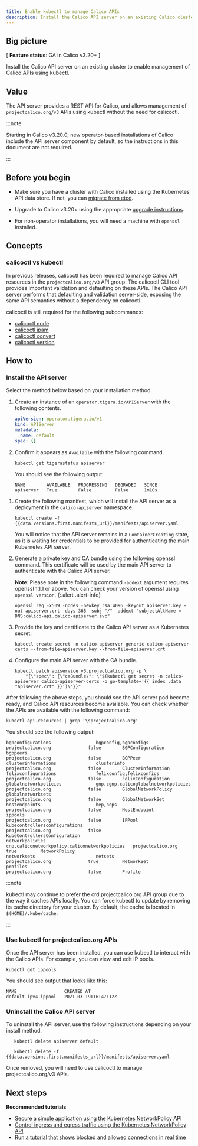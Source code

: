 ```yaml
---
title: Enable kubectl to manage Calico APIs
description: Install the Calico API server on an existing Calico cluster
---
```




## Big picture

[ **Feature status**: GA in Calico v3.20+ ]

Install the Calico API server on an existing cluster to enable management of Calico APIs using kubectl.

## Value

The API server provides a REST API for Calico, and allows management of `projectcalico.org/v3` APIs using kubectl without the need for calicoctl.

:::note

Starting in Calico v3.20.0, new operator-based installations of Calico include the API server component by default, so the instructions 
in this document are not required.

:::


## Before you begin

- Make sure you have a cluster with Calico installed using the Kubernetes API data store. If not, you can [migrate from etcd](datastore-migration.mdx).

- Upgrade to Calico v3.20+ using the appropriate [upgrade instructions](upgrading/index.mdx).

- For non-operator installations, you will need a machine with `openssl` installed.

## Concepts

### calicoctl vs kubectl

In previous releases, calicoctl has been required to manage Calico API resources in the `projectcalico.org/v3` API group. The calicoctl CLI tool provides important validation and defaulting on these APIs. The Calico API server performs
that defaulting and validation server-side, exposing the same API semantics without a dependency on calicoctl.

calicoctl is still required for the following subcommands:

- [calicoctl node](../reference/calicoctl/node/index.mdx)
- [calicoctl ipam](../reference/calicoctl/ipam/index.mdx)
- [calicoctl convert](../reference/calicoctl/convert.mdx)
- [calicoctl version](../reference/calicoctl/version.mdx)

## How to

### Install the API server

Select the method below based on your installation method.

<Tabs>
<TabItem label="Operator install" value="Operator install-0">

1. Create an instance of an `operator.tigera.io/APIServer` with the following contents.

   ```yaml
   apiVersion: operator.tigera.io/v1
   kind: APIServer
   metadata:
     name: default
   spec: {}
   ```

1. Confirm it appears as `Available` with the following command.

   ```
   kubectl get tigerastatus apiserver
   ```

   You should see the following output:

   ```
   NAME        AVAILABLE   PROGRESSING   DEGRADED   SINCE
   apiserver   True        False         False      1m10s
   ```
 

</TabItem>
<TabItem label="Manifest install" value="Manifest install-1">

1. Create the following manifest, which will install the API server as a deployment in the `calico-apiserver` namespace.

   ```
   kubectl create -f {{data.versions.first.manifests_url}}/manifests/apiserver.yaml
   ```

   You will notice that the API server remains in a `ContainerCreating` state, as it is waiting for credentials to be provided for authenticating the main Kubernetes API server.

1. Generate a private key and CA bundle using the following openssl command. This certificate will be used by the main API server to authenticate with the Calico API server.

   **Note**: Please note in the following command `-addext` argument requires openssl 1.1.1 or above. You can check your version of openssl using `openssl version`.
   {:.alert .alert-info}

   ```
   openssl req -x509 -nodes -newkey rsa:4096 -keyout apiserver.key -out apiserver.crt -days 365 -subj "/" -addext "subjectAltName = DNS:calico-api.calico-apiserver.svc"
   ```

1. Provide the key and certificate to the Calico API server as a Kubernetes secret.

   ```
   kubectl create secret -n calico-apiserver generic calico-apiserver-certs --from-file=apiserver.key --from-file=apiserver.crt
   ```

1. Configure the main API server with the CA bundle.

   
   ```
   kubectl patch apiservice v3.projectcalico.org -p \
       "{\"spec\": {\"caBundle\": \"$(kubectl get secret -n calico-apiserver calico-apiserver-certs -o go-template='{{ index .data "apiserver.crt" }}')\"}}"
   ```
   

</TabItem>
</Tabs>

After following the above steps, you should see the API server pod become ready, and Calico API resources become available. You can check whether the APIs are available with the following command:

   ```
   kubectl api-resources | grep '\sprojectcalico.org'
   ```

   You should see the following output:

   ```
   bgpconfigurations                 bgpconfig,bgpconfigs                            projectcalico.org              false        BGPConfiguration
   bgppeers                                                                          projectcalico.org              false        BGPPeer
   clusterinformations               clusterinfo                                     projectcalico.org              false        ClusterInformation
   felixconfigurations               felixconfig,felixconfigs                        projectcalico.org              false        FelixConfiguration
   globalnetworkpolicies             gnp,cgnp,calicoglobalnetworkpolicies            projectcalico.org              false        GlobalNetworkPolicy
   globalnetworksets                                                                 projectcalico.org              false        GlobalNetworkSet
   hostendpoints                     hep,heps                                        projectcalico.org              false        HostEndpoint
   ippools                                                                           projectcalico.org              false        IPPool
   kubecontrollersconfigurations                                                     projectcalico.org              false        KubeControllersConfiguration
   networkpolicies                   cnp,caliconetworkpolicy,caliconetworkpolicies   projectcalico.org              true         NetworkPolicy
   networksets                       netsets                                         projectcalico.org              true         NetworkSet
   profiles                                                                          projectcalico.org              false        Profile
   ```

:::note

kubectl may continue to prefer the crd.projectcalico.org API group due to the way it caches APIs locally. You can force kubectl to update
by removing its cache directory for your cluster. By default, the cache is located in `$(HOME)/.kube/cache`.

:::

### Use kubectl for projectcalico.org APIs

Once the API server has been installed, you can use kubectl to interact with the Calico APIs. For example, you can view and edit IP pools.

   ```
   kubectl get ippools
   ```

You should see output that looks like this:

   ```
   NAME                  CREATED AT
   default-ipv4-ippool   2021-03-19T16:47:12Z 
   ```

### Uninstall the Calico API server

To uninstall the API server, use the following instructions depending on your install method.

<Tabs>
<TabItem label="Operator install" value="Operator install-2">

```
   kubectl delete apiserver default
   ```

</TabItem>
<TabItem label="Manifest install" value="Manifest install-3">

```
   kubectl delete -f {{data.versions.first.manifests_url}}/manifests/apiserver.yaml
   ```

</TabItem>
</Tabs>

Once removed, you will need to use calicoctl to manage projectcalico.org/v3 APIs.

## Next steps

**Recommended tutorials**
- [Secure a simple application using the Kubernetes NetworkPolicy API](../security/get-started/kubernetes-policy/kubernetes-policy-basic.mdx)
- [Control ingress and egress traffic using the Kubernetes NetworkPolicy API](../security/get-started/kubernetes-policy/kubernetes-policy-advanced.mdx)
- [Run a tutorial that shows blocked and allowed connections in real time](../security/get-started/kubernetes-policy/kubernetes-demo.mdx)
